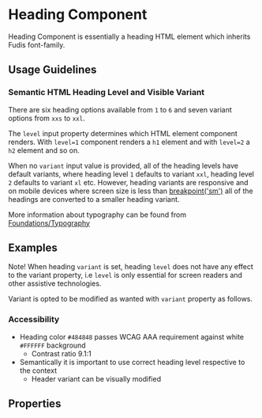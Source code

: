 
<Meta title="Components/Typography/Heading" />

# Heading Component

Heading Component is essentially a heading HTML element which inherits Fudis font-family.

## Usage Guidelines

### Semantic HTML Heading Level and Visible Variant

There are six heading options available from `1` to `6` and seven variant options from `xxs` to `xxl`.

The `level` input property determines which HTML element component renders. With `level=1` component renders a `h1` element and with `level=2` a `h2` element and so on.

When no `variant` input value is provided, all of the heading levels have default variants, where heading level `1` defaults to variant `xxl`, heading level `2` defaults to variant `xl` etc. However, heading variants are responsive and on mobile devices where screen size is less than [breakpoint('sm')](/docs/foundations-breakpoints--documentation#breakpoint-mixins) all of the headings are converted to a smaller heading variant.

More information about typography can be found from [Foundations/Typography](/docs/foundations-typography--documentation)

## Examples

Note! When heading `variant` is set, heading `level` does not have any effect to the variant property, i.e `level` is only essential for screen readers and other assistive technologies.

Variant is opted to be modified as wanted with `variant` property as follows.

<Canvas of={HeadingStories.AllVariants} />

### Accessibility

- Heading color `#484848` passes WCAG AAA requirement against white `#FFFFFF` background
  - Contrast ratio 9.1:1
- Semantically it is important to use correct heading level respective to the context
  - Header variant can be visually modified

## Properties

<ArgTypes of={HeadingComponent} />
